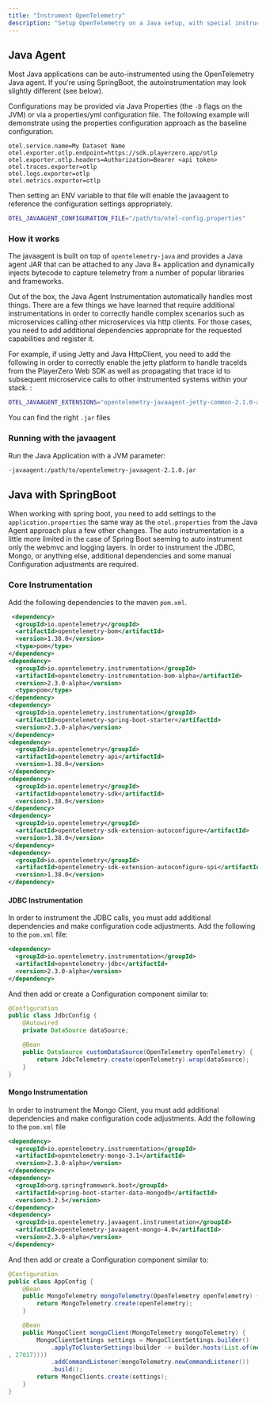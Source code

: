 ```yaml
---
title: "Instrument OpenTelemetry"
description: "Setup OpenTelemetry on a Java setup, with special instructions for SpringBoot."
---
```


## Java Agent
Most Java applications can be auto-instrumented using the OpenTelemetry Java agent.
If you're using SpringBoot, the autoinstrumentation may look slightly different (see below).

Configurations may be provided via Java Properties (the `-D` flags on the JVM) or via a properties/yml configuration file.
The following example will demonstrate using the properties configuration approach as the baseline configuration.

```properties otel-properties.properties
otel.service.name=My Dataset Name
otel.exporter.otlp.endpoint=https://sdk.playerzero.app/otlp
otel.exporter.otlp.headers=Authorization=Bearer <api token>
otel.traces.exporter=otlp
otel.logs.exporter=otlp
otel.metrics.exporter=otlp
```

Then setting an ENV variable to that file will enable the javaagent to reference the configuration settings appropriately.
```bash
OTEL_JAVAAGENT_CONFIGURATION_FILE="/path/to/otel-config.properties"
```

### How it works
The javaagent is built on top of `opentelemetry-java` and provides a Java agent JAR that can be attached to any
Java 8+ application and dynamically injects bytecode to capture telemetry from a number of popular libraries and frameworks.

Out of the box, the Java Agent Instrumentation automatically handles most things.
There are a few things we have learned that require additional instrumentations in order to correctly handle complex scenarios such as microservices calling other microservices via http clients.
For those cases, you need to add additional dependencies appropriate for the requested capabilities and register it.

For example, if using Jetty and Java HttpClient, you need to add the following
in order to correctly enable the jetty platform to handle traceIds from the PlayerZero Web SDK as well as propagating that trace id to subsequent microservice calls to other instrumented systems within your stack.
:
```bash
OTEL_JAVAAGENT_EXTENSIONS="opentelemetry-javaagent-jetty-common-2.1.0-alpha.jar,opentelemetry-javaagent-jetty-11.0-1.5.2-alpha.jar"
```

You can find the right `.jar` files

### Running with the javaagent
Run the Java Application with a JVM parameter:
```bash
-javaagent:/path/to/opentelemetry-javaagent-2.1.0.jar
```

## Java with SpringBoot
When working with spring boot, you need to add settings to the `application.properties` the same way as the `otel.properties` from the Java Agent approach plus a few other changes.
The auto instrumentation is a little more limited in the case of Spring Boot seeming to auto instrument only the webmvc and logging layers.
In order to instrument the JDBC, Mongo, or anything else, additional dependencies and some manual Configuration adjustments are required.

### Core Instrumentation
Add the following dependencies to the maven `pom.xml`.
```xml pom.xml
 <dependency>
  <groupId>io.opentelemetry</groupId>
  <artifactId>opentelemetry-bom</artifactId>
  <version>1.38.0</version>
  <type>pom</type>
</dependency>
<dependency>
  <groupId>io.opentelemetry.instrumentation</groupId>
  <artifactId>opentelemetry-instrumentation-bom-alpha</artifactId>
  <version>2.3.0-alpha</version>
  <type>pom</type>
</dependency>
<dependency>
  <groupId>io.opentelemetry.instrumentation</groupId>
  <artifactId>opentelemetry-spring-boot-starter</artifactId>
  <version>2.3.0-alpha</version>
</dependency>
<dependency>
  <groupId>io.opentelemetry</groupId>
  <artifactId>opentelemetry-api</artifactId>
  <version>1.38.0</version>
</dependency>
<dependency>
  <groupId>io.opentelemetry</groupId>
  <artifactId>opentelemetry-sdk</artifactId>
  <version>1.38.0</version>
</dependency>
<dependency>
  <groupId>io.opentelemetry</groupId>
  <artifactId>opentelemetry-sdk-extension-autoconfigure</artifactId>
  <version>1.38.0</version>
</dependency>
<dependency>
  <groupId>io.opentelemetry</groupId>
  <artifactId>opentelemetry-sdk-extension-autoconfigure-spi</artifactId>
  <version>1.38.0</version>
</dependency>
```

#### JDBC Instrumentation
In order to instrument the JDBC calls, you must add additional dependencies and make configuration code adjustments.
Add the following to the `pom.xml` file:
```xml pom.xml
<dependency>
  <groupId>io.opentelemetry.instrumentation</groupId>
  <artifactId>opentelemetry-jdbc</artifactId>
  <version>2.3.0-alpha</version>
</dependency>
```

And then add or create a Configuration component similar to:
```java
@Configuration
public class JdbcConfig {
	@Autowired
	private DataSource dataSource;

	@Bean
	public DataSource customDataSource(OpenTelemetry openTelemetry) {
		return JdbcTelemetry.create(openTelemetry).wrap(dataSource);
	}
}
```

#### Mongo Instrumentation
In order to instrument the Mongo Client, you must add additional dependencies and make configuration code adjustments. Add the following to the `pom.xml` file
```xml pom.xml
<dependency>
  <groupId>io.opentelemetry.instrumentation</groupId>
  <artifactId>opentelemetry-mongo-3.1</artifactId>
  <version>2.3.0-alpha</version>
</dependency>
<dependency>
  <groupId>org.springframework.boot</groupId>
  <artifactId>spring-boot-starter-data-mongodb</artifactId>
  <version>3.2.5</version>
</dependency>
<dependency>
  <groupId>io.opentelemetry.javaagent.instrumentation</groupId>
  <artifactId>opentelemetry-javaagent-mongo-4.0</artifactId>
  <version>2.3.0-alpha</version>
</dependency>
```

And then add or create a Configuration component similar to:
```java
@Configuration
public class AppConfig {
	@Bean
	public MongoTelemetry mongoTelemetry(OpenTelemetry openTelemetry) {
		return MongoTelemetry.create(openTelemetry);
	}

	@Bean
	public MongoClient mongoClient(MongoTelemetry mongoTelemetry) {
		MongoClientSettings settings = MongoClientSettings.builder()
			.applyToClusterSettings(builder -> builder.hosts(List.of(new ServerAddress(System.getProperty("spring.data.mongodb.host")
, 27017))))
			.addCommandListener(mongoTelemetry.newCommandListener())
			.build();
		return MongoClients.create(settings);
	}
}
```
